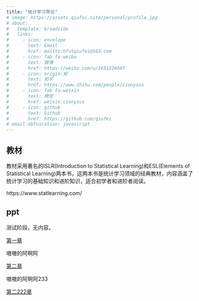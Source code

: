 ```yaml
---
title: "统计学习导论"
# image: https://assets.qiufei.site/personal/profile.jpg
# about:
#   template: broadside
#   links:
#     - icon: envelope
#       text: Email
#       href: mailto:hfutqiufei@163.com
#     - icon: fab fa-weibo
#       text: 微博
#       href: https://weibo.com/u/1651226607
#     - icon: origin:知
#       text: 知乎
#       href: https://www.zhihu.com/people/cionysus
#     - icon: fab fa-weixin
#       text: 微信
#       href: weixin:cionysus
#     - icon: github
#       text: Github
#       href: https://github.com/qiufei
# email-obfuscation: javascript
---
```



## 教材

教材采用著名的ISLR(Introduction to Statistical Learning)和ESL(Elements of Statistical Learning)两本书，这两本书是统计学习领域的经典教材，内容涵盖了统计学习的基础知识和进阶知识，适合初学者和进阶者阅读。

https://www.statlearning.com/





## ppt

测试阶段，无内容。

<a href="./html/tt.html"> 第一章 </a>

嗷嗷的阿啊阿


<a href="./html/test.html"> 第二章 </a>

嗷嗷的阿啊阿233


<a href="./html/test2.html"> 第二222章 </a>